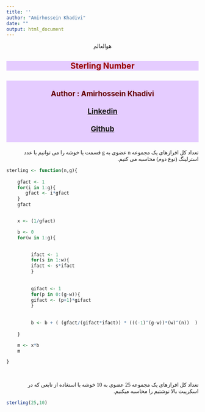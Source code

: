 ```yaml
---
title: ''
author: "Amirhossein Khadivi"
date: ""
output: html_document
---
```


<html>
<style>
<p>   {align-text: center; font-family: "XB Niloofar"}
</style>
<body>
<p style="text-align:center">هوالعالم </p>
</body>
</html>

<html>
<body>
<style>
h2    {background-color: #E5CCFF ; text-align: center ; color:#990000}
h3    {background-color: #E5CCFF ; text-align: center ; color : #660000 ; font-size:135%}
p     {direction: rtl; font-family: "XB Niloofar"}
</style>
<h2 style={font-family: "XB Niloofar">
Sterling Number
</h2>

<h3 style={font-family: "XB Niloofar">
<br>
Author : Amirhossein Khadivi
<br><br>
<a href="https://linkedin.com/in/amirhossein-khadivi">Linkedin</a>
<br><br>
<a href="https://github.com/amirhossein-khadivi">Github</a>
<br><br>
</h3>

<p>

تعداد کل افرازهای یک مجموعه n عضوی به g قسمت یا خوشه را می توانیم با عدد استرلینگ (نوع دوم) محاسبه می کنیم.
```r
sterling <- function(n,g){
  
    gfact <- 1
    for(i in 1:g){
       gfact <- i*gfact
    }
    gfact


    x <- (1/gfact)

    b <- 0
    for(w in 1:g){

  
         ifact <- 1
         for(s in 1:w){
         ifact <- s*ifact
         }
  
  
         gifact <- 1
         for(p in 0:(g-w)){
         gifact <- (p+1)*gifact
         }
  
  
         b <- b + ( (gfact/(gifact*ifact)) * (((-1)^(g-w))*(w)^(n))  ) 
    
    }

    m <- x*b
    m

}
```
<br>

تعداد کل افرازهای یک مجموعه 25 عضوی به 10 خوشه با استغاده از تابعی که در اسکرپبت بالا نوشتیم را محاسبه میکنیم.
<br>
```r
sterling(25,10)
```
<br>


</p>
</html>